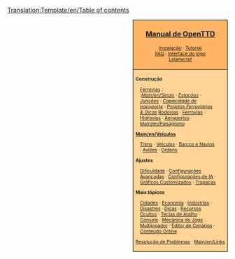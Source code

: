 <noinclude>[[Translation:Template/en/Table of contents]]{{en/-}}</noinclude>
<div style="float:right; padding-left:12px; background:#ffffff;">
<div style="border:1px solid #000000; background:#ffb466; padding:5px; -moz-border-radius-topleft:5px; -moz-border-radius-topright:5px; font-size: 12pt;">
<center><strong><font size="3">[[Main/pt/OpenTTD|Manual de OpenTTD]]</font></strong></center>
<div style="font-size: 8pt; text-align: center;">
[[Main/pt/Instalação|Instalação]] &middot; 
[[Main/pt/Tutorial|Tutorial]]<br />
[[Main/pt/Perguntas Frequentes|FAQ]] &middot; 
[[Main/pt/Interface do jogo|Interface do jogo]]<br />
[[Main/pt/Leiame.txt|Leiame.txt]]
</div>
</div>
<div style="border:1px solid black; border-top-width: 0px; background:#ffd496; padding:5px; -moz-border-radius-bottomleft:5px; -moz-border-radius-bottomright:8px; font-size: 8pt;">

<div style="width: 186px">
'''Construção'''
<div style="margin-left:10px;">
[[Main/pt/Construção de ferrovias|Ferrovias]] : <br />
:''[[Main/en/Sinais]]'' &middot; ''[[Main/pt/Estação Ferroviária|Estações]]'' &middot; ''[[Main/pt/Junções|Junções]]'' &middot; ''[[Main/pt/Projetos de Ferroviárias|Capacidade de transporte]]'' &middot; ''[[Main/pt/Projetos ferroviários|Projetos Ferroviários & Dicas]]''
[[Main/pt/Construção de estradas|Rodovias]] &middot; [[Main/pt/Construção de Ferrovias|Ferrovias]] &middot; [[Main/pt/Construção de Hidrovias|Hidrovias]] &middot; [[Main/pt/Construção de Aeroportos|Aeroportos]] &middot; [[Main/en/Paisagismo]]
</div>
</div>

<div style="width: 186px">
'''[[Main/en/Veículos]]'''
<div style="margin-left:10px;">
[[Main/pt/Trens|Trens]] &middot; [[Main/pt/Veículos|Veículos]] &middot; [[Main/pt/Barcos|Barcos e Navios]] &middot;
[[Main/pt/Aviões|Aviões]] &middot; [[Main/pt/Ordens|Ordens]]
</div>
</div>

<div style="width: 186px">
'''Ajustes'''
<div style="margin-left:10px;">
[[Main/pt/Dificuldade|Dificuldade]] &middot; [[Main/en/Configurações Avançadas\Pt|Configurações Avançadas]] &middot; [[Main/en/Configurações de IA\Pt|Configurações de IA]] &middot;
[[Main/en/NewGRF\Pt|Gráficos Customizados]] &middot; [[Main/en/Trapaças\Pt|Trapaças]]
</div>
</div>

<div style="width: 186px">
'''Mais tópicos'''<br />
<div style="margin-left:10px;">
[[Main/en/Cidades\Pt|Cidades]] &middot; [[Main/en/Economia\Pt|Economia]] &middot; [[Main/en/Indústria\Pt|Indústrias]] &middot;
[[Main/en/Disastres\Pt|Disastres]] &middot; [[Main/en/Dicas\Pt|Dicas]] &middot;
[[Main/en/Recursos Ocultos\Pt|Recursos Ocultos]] &middot; [[Main/en/Teclas de Atalho\Pt|Teclas de Atalho]] &middot;
[[Main/en/Console\Pt|Console]] &middot; [[Main/en/Mecânica do Jogo\Pt|Mecânica do Jogo]] &middot;
[[Main/en/Multijogador\Pt|Multijogador]] &middot; [[Main/en/Editor de Cenário\Pt|Editor de Cenários]] &middot;
[[Main/en/Conteúdo Online\Pt|Conteúdo Online]]
</div>
</div>

[[Main/en/Resolução de Problemas\Pt|Resolução de Problemas]] &middot; [[Main/en/Links]]
</div>
</div>
<includeonly>[[Category:en/Manual|{{PAGENAME}}]]</includeonly>